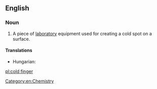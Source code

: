 ==English==
{{wikipedia}}

===Noun===
{{en-noun|head=[[cold]] [[finger]]}}

# {{context|chemistry|lang=en}} A piece of [[laboratory]] equipment used for creating a cold spot on a surface.

====Translations====
{{trans-top|laboratory equipment}}
* Hungarian: {{t-|hu|hidegujj}}
{{trans-mid}}
{{trans-bottom}}

[[Category:en:Chemistry]]

[[pl:cold finger]]